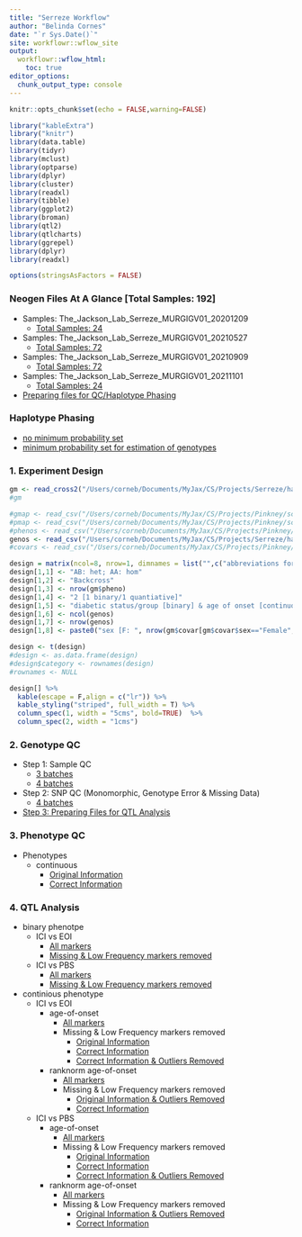 ```yaml
---
title: "Serreze Workflow"
author: "Belinda Cornes"
date: "`r Sys.Date()`"
site: workflowr::wflow_site
output:
  workflowr::wflow_html:
    toc: true
editor_options:
  chunk_output_type: console
---
```


```r
knitr::opts_chunk$set(echo = FALSE,warning=FALSE)

library("kableExtra")
library("knitr")
library(data.table) 
library(tidyr)
library(mclust)
library(optparse)
library(dplyr)
library(cluster)
library(readxl)
library(tibble)
library(ggplot2)
library(broman)
library(qtl2)
library(qtlcharts)
library(ggrepel)
library(dplyr)
library(readxl) 

options(stringsAsFactors = FALSE)

```

### **Neogen Files At A Glance** [Total Samples: 192]
* Samples: The_Jackson_Lab_Serreze_MURGIGV01_20201209
  + [Total Samples: 24](0.1_samples_batch_20201209.html)
* Samples: The_Jackson_Lab_Serreze_MURGIGV01_20210527
  + [Total Samples: 72](0.1_samples_batch_20210527.html)
* Samples: The_Jackson_Lab_Serreze_MURGIGV01_20210909
  + [Total Samples: 72](0.1_samples_batch_20210909.html)
* Samples: The_Jackson_Lab_Serreze_MURGIGV01_20211101
  + [Total Samples: 24](0.1_samples_batch_20211101.html)
* [Preparing files for QC/Haplotype Phasing](0.1.1_preparing.data_bqc_4batches.html)


### **Haplotype Phasing**
* [no minimum probability set](0.2_haplotype_comparison_bqc_4batches.html)
* [minimum probability set for estimation of genotypes](0.2_haplotype_comparison_bqc_4batches_minprob.html)

### **1. Experiment Design**

```r

gm <- read_cross2("/Users/corneb/Documents/MyJax/CS/Projects/Serreze/haplotype.reconstruction/output_hh/gm.json")
#gm

#gmap <- read_csv("/Users/corneb/Documents/MyJax/CS/Projects/Pinkney/scripts/gmap.csv")
#pmap <- read_csv("/Users/corneb/Documents/MyJax/CS/Projects/Pinkney/scripts/pmap.csv")
#phenos <- read_csv("/Users/corneb/Documents/MyJax/CS/Projects/Pinkney/scripts/pheno.csv")
genos <- read_csv("/Users/corneb/Documents/MyJax/CS/Projects/Serreze/haplotype.reconstruction/output_hh/sample_geno.csv")
#covars <- read_csv("/Users/corneb/Documents/MyJax/CS/Projects/Pinkney/scripts/pheno_covar.csv")

design = matrix(ncol=8, nrow=1, dimnames = list("",c("abbreviations for strains:","type of cross:","number of mice phenotyped:","total number of mice phenotypes:","phenotypes:","number of mice:","number of markers:","covariates:")))
design[1,1] <- "AB: het; AA: hom"
design[1,2] <- "Backcross"
design[1,3] <- nrow(gm$pheno)
design[1,4] <- "2 [1 binary/1 quantiative]"
design[1,5] <- "diabetic status/group [binary] & age of onset [continuous]"
design[1,6] <- ncol(genos)
design[1,7] <- nrow(genos)
design[1,8] <- paste0("sex [F: ", nrow(gm$covar[gm$covar$sex=="Female",]), "; M: ", nrow(gm$covar[gm$covar$sex=="Male",]),"] (sex not used as all females); binary diabetic status for continous traits")

design <- t(design)
#design <- as.data.frame(design)
#design$category <- rownames(design)
#rownames <- NULL

design[] %>%
  kable(escape = F,align = c("lr")) %>%
  kable_styling("striped", full_width = T) %>%
  column_spec(1, width = "5cms", bold=TRUE)  %>%
  column_spec(2, width = "1cms") 

```

### **2. Genotype QC**
* Step 1: Sample QC 
  + [3 batches](2.1_sample_bqc_3.batches.html)
  + [4 batches](2.1_sample_bqc_4.batches.html)
* Step 2: SNP QC (Monomorphic, Genotype Error & Missing Data)
  + [4 batches](2.2.1_snp_qc_4.batches.html)
* [Step 3: Preparing Files for QTL Analysis](2.4_preparing.data_aqc_4batches.html)


### **3. Phenotype QC**
* Phenotypes
  + continuous
    + [Original Information](3.1_phenotype.qc.html)
    + [Correct Information](3.1_phenotype.qc_corrected.html)

### **4. QTL Analysis**
* binary phenotpe
  + ICI vs EOI
    + [All markers](4.1.1_qtl.analysis_binary_ici.vs.eoi.html)
    + [Missing & Low Frequency markers removed](4.1.1_qtl.analysis_binary_ici.vs.eoi_snpsqc.html)
  + ICI vs PBS
    + [All markers](4.1.1_qtl.analysis_binary_ici.vs.pbs.html)
    + [Missing & Low Frequency markers removed](4.1.1_qtl.analysis_binary_ici.vs.pbs_snpsqc.html)
* continious phenotype
  + ICI vs EOI
    + age-of-onset
      + [All markers](4.1.2_qtl.analysis_cont_age_ici.vs.eoi.html)
      + Missing & Low Frequency markers removed
        + [Original Information](4.1.2_qtl.analysis_cont_age_ici.vs.eoi_snpsqc.html)
        + [Correct Information](4.1.2_qtl.analysis_cont_age_ici.vs.eoi_snpsqc_pheno.corrected.html)
        + [Correct Information & Outliers Removed](4.1.2_qtl.analysis_cont_age_ici.vs.eoi_snpsqc_pheno.corrected.cleaned.html)
    + ranknorm age-of-onset
      + [All markers](4.1.2_qtl.analysis_cont_rzage_ici.vs.eoi.html)
      + Missing & Low Frequency markers removed
        + [Original Information & Outliers Removed](4.1.2_qtl.analysis_cont_rzage_ici.vs.eoi_snpsqc.html)
        + [Correct Information](4.1.2_qtl.analysis_cont_rzage_ici.vs.eoi_snpsqc_pheno.corrected.html)
  + ICI vs PBS
    + age-of-onset
      + [All markers](4.1.2_qtl.analysis_cont_age_ici.vs.pbs.html)
      + Missing & Low Frequency markers removed
        + [Original Information](4.1.2_qtl.analysis_cont_age_ici.vs.pbs_snpsqc.html)
        + [Correct Information](4.1.2_qtl.analysis_cont_age_ici.vs.pbs_snpsqc_pheno.corrected.html)
        + [Correct Information & Outliers Removed](4.1.2_qtl.analysis_cont_age_ici.vs.pbs_snpsqc_pheno.corrected.cleaned.html)
    + ranknorm age-of-onset
      + [All markers](4.1.2_qtl.analysis_cont_rzage_ici.vs.pbs.html)
      + Missing & Low Frequency markers removed
        + [Original Information & Outliers Removed](4.1.2_qtl.analysis_cont_rzage_ici.vs.pbs_snpsqc.html)
        + [Correct Information](4.1.2_qtl.analysis_cont_rzage_ici.vs.pbs_snpsqc_pheno.corrected.html)

